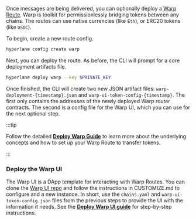 Once messages are being delivered, you can optionally deploy a [Warp Route](/docs/reference/applications/warp-routes). Warp is toolkit for permissionlessly bridging tokens between any chains. The routes can use native currencies (like `Eth`), or ERC20 tokens (like `USDC`).

To begin, create a new route config.

```bash
hyperlane config create warp
```

Next, you can deploy the route. As before, the CLI will prompt for a core deployment artifacts file.

```bash
hyperlane deploy warp --key $PRIVATE_KEY
```

Once finished, the CLI will create two new JSON artifact files: `warp-deployment-{timestamp}.json` and `warp-ui-token-config-{timestamp}`. The first only contains the addresses of the newly deployed Warp router contracts. The second is a config file for the Warp UI, which you can use for the next optional step.

:::tip

Follow the detailed [**Deploy Warp Guide**](/docs/guides/deploy-warp-route) to learn more about the underlying concepts and how to set up your Warp Route to transfer tokens.

:::

### Deploy the Warp UI

The Warp UI is a DApp template for interacting with Warp Routes. You can clone the [Warp UI repo](https://github.com/hyperlane-xyz/hyperlane-warp-ui-template) and follow the instructions in CUSTOMIZE.md to configure and a new instance. In short, use the `chains.yaml` and `warp-ui-token-config.json` files from the previous steps to provide the UI with the information it needs. See the [**Deploy Warp UI guide**](/docs/guides/deploy-warp-route-UI) for step-by-step instructions.
